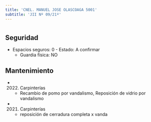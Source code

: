 ```yaml
---
title: 'CNEL. MANUEL JOSE OLASCOAGA 5001'
subtitle: 'JII Nº 09/21º'
---
```


#


## Seguridad

*  Espacios seguros: 0 - Estado: A confirmar 
    + Guardia física: NO





## Mantenimiento

*  (2022) Carpinterías 
    + Recambio de pomo por vandalismo, Reposición de vidrio por vandalismo

*  (2021) Carpinterías 
    + reposición de cerradura completa x vanda



